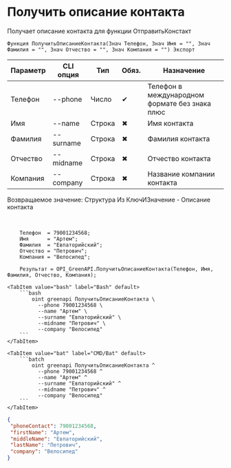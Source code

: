 ﻿---
sidebar_position: 10
description: Получить описание контакта и другие функции для работы с Green API в Открытом пакете интеграций - бесплатной open-source библиотеке интеграций для 1С:Предприятие 8, OneScript и CLI
keywords: [1C, 1С, 1С:Предприятие, 1С:Предприятие 8.3, API, Интеграция, Сервисы, Обмен, OneScript, CLI, Green API]
---


# Получить описание контакта
 Получает описание контакта для функции ОтправитьКонстакт



`Функция ПолучитьОписаниеКонтакта(Знач Телефон, Знач Имя = "", Знач Фамилия = "", Знач Отчество = "", Знач Компания = "") Экспорт`

  | Параметр | CLI опция | Тип | Обяз. | Назначение |
  |-|-|-|-|-|
  | Телефон | --phone | Число | &#x2714; | Телефон в международном формате без знака плюс |
  | Имя | --name | Строка | &#x2716; | Имя контакта |
  | Фамилия | --surname | Строка | &#x2716; | Фамилия контакта |
  | Отчество | --midname | Строка | &#x2716; | Отчество контакта |
  | Компания | --company | Строка | &#x2716; | Название компании контакта |

  
  Возвращаемое значение:   Структура Из КлючИЗначение -  Описание контакта

<br/>



```bsl title="Пример использования для 1С:Предприятие/OneScript"
    Телефон  = 79001234568;
    Имя      = "Артем";
    Фамилия  = "Евпаторийский";
    Отчество = "Петрович";
    Компания = "Велосипед";

    Результат = OPI_GreenAPI.ПолучитьОписаниеКонтакта(Телефон, Имя, Фамилия, Отчество, Компания);
```
    

 <Tabs>
  
    <TabItem value="bash" label="Bash" default>
        ```bash
            oint greenapi ПолучитьОписаниеКонтакта \
              --phone 79001234568 \
              --name "Артем" \
              --surname "Евпаторийский" \
              --midname "Петрович" \
              --company "Велосипед"
        ```
    </TabItem>
  
    <TabItem value="bat" label="CMD/Bat" default>
        ```batch
            oint greenapi ПолучитьОписаниеКонтакта ^
              --phone 79001234568 ^
              --name "Артем" ^
              --surname "Евпаторийский" ^
              --midname "Петрович" ^
              --company "Велосипед"
        ```
    </TabItem>
</Tabs>


```json title="Результат"
{
 "phoneContact": 79001234568,
 "firstName": "Артем",
 "middleName": "Евпаторийский",
 "lastName": "Петрович",
 "company": "Велосипед"
}
```
